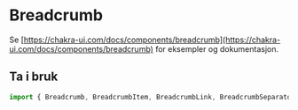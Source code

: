 
<Meta title="Komponenter/Breadcrumb" />

# Breadcrumb

Se [https://chakra-ui.com/docs/components/breadcrumb](https://chakra-ui.com/docs/components/breadcrumb) for eksempler og dokumentasjon.

## Ta i bruk

```jsx
import { Breadcrumb, BreadcrumbItem, BreadcrumbLink, BreadcrumbSeparator } from "@kvib/react";
```
